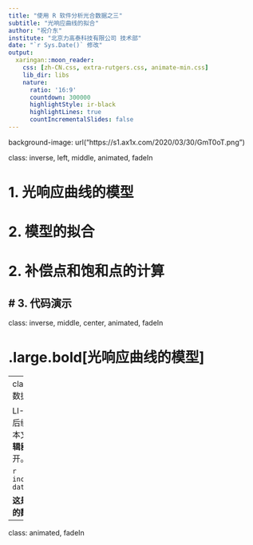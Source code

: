 ```yaml
---
title: "使用 R 软件分析光合数据之三"
subtitle: "光响应曲线的拟合"
author: "祝介东"
institute: "北京力高泰科技有限公司 技术部"
date: "`r Sys.Date()` 修改"
output:
  xaringan::moon_reader:
    css: [zh-CN.css, extra-rutgers.css, animate-min.css]
    lib_dir: libs
    nature:
      ratio: '16:9'
      countdown: 300000
      highlightStyle: ir-black
      highlightLines: true
      countIncrementalSlides: false
---
```

background-image: url("https://s1.ax1x.com/2020/03/30/GmT0oT.png")

class: inverse, left, middle, animated, fadeIn

# 1. 光响应曲线的模型

# 2. 模型的拟合

# 2. 补偿点和饱和点的计算

# 3. 代码演示
---
class: inverse, middle, center, animated, fadeIn

# .large.bold[光响应曲线的模型]

---
class: animated, fadeIn
# 原始数据

LI-6800 的原始数据不带任何后缀，为 tab 分隔符分隔的纯文本文件，可以使用**任何的文本编辑器（推荐 notepad++）**打开。

```r
include_graphics("./img/raw-data.png")
```

**这是目前推荐的 LI-6800 读取的数据文件格式**
---
class: animated, fadeIn